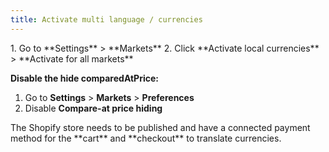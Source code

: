 ```yaml
---
title: Activate multi language / currencies
---
```



<Steps>
1. Go to **Settings** > **Markets**
2. Click **Activate local currencies** > **Activate for all markets**
</Steps>

**Disable the hide comparedAtPrice:**
<Steps>
1. Go to **Settings** > **Markets** > **Preferences**
2. Disable **Compare-at price hiding**
</Steps>
<Aside type="note">The Shopify store needs to be published and have a connected payment method for the **cart** and **checkout** to translate currencies.</Aside>